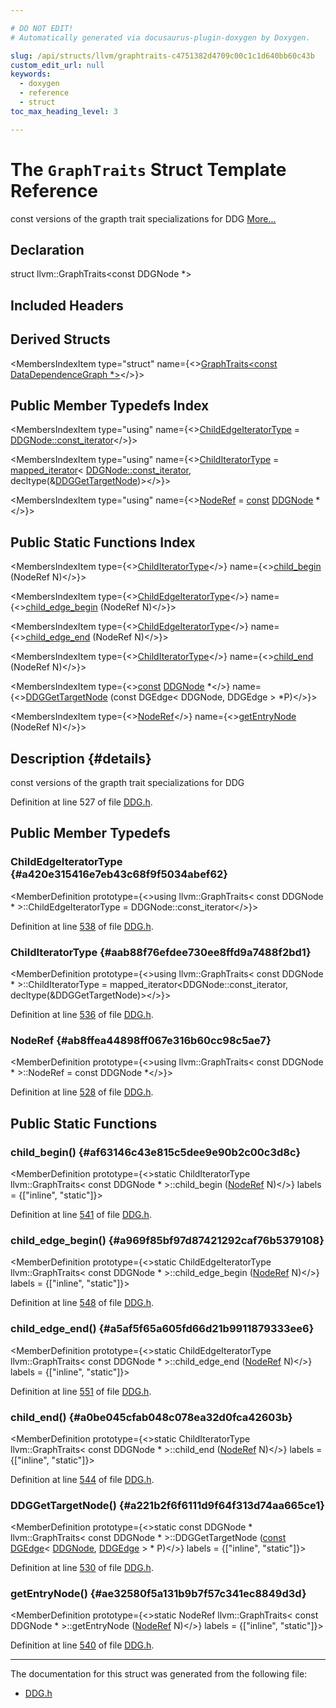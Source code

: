 ```yaml
---

# DO NOT EDIT!
# Automatically generated via docusaurus-plugin-doxygen by Doxygen.

slug: /api/structs/llvm/graphtraits-c4751382d4709c00c1c1d640bb60c43b
custom_edit_url: null
keywords:
  - doxygen
  - reference
  - struct
toc_max_heading_level: 3

---
```





# The `GraphTraits` Struct Template Reference

<DoxygenPage pluginConfig={pluginConfig}>

const versions of the grapth trait specializations for DDG <a href="#details">More...</a>

## Declaration

<CodeBlock>struct llvm::GraphTraits&lt;const DDGNode &#42;&gt;</CodeBlock>

## Included Headers

<IncludesList>
<IncludesListItem
  filePath="llvm/Analysis/DDG.h"
  permalink="/docs/api/files/include/include/llvm/include/llvm/analysis/ddg-h"
  isLocal="true" />
</IncludesList>

## Derived Structs

<MembersIndex>

<MembersIndexItem
  type="struct"
  name={<><a href="/docs/api/structs/llvm/graphtraits-38f0d9ee1aa7305ed5af87e756e7c47c">GraphTraits&lt;const DataDependenceGraph &#42;&gt;</a></>}>
</MembersIndexItem>

</MembersIndex>

## Public Member Typedefs Index

<MembersIndex>

<MembersIndexItem
  type="using"
  name={<><a href="#a420e315416e7eb43c68f9f5034abef62">ChildEdgeIteratorType</a> = <a href="/docs/api/classes/llvm/dgnode/#a8487e5a3286ebd7147a6c5de0798d089">DDGNode::const&#95;iterator</a></>}>
</MembersIndexItem>

<MembersIndexItem
  type="using"
  name={<><a href="#aab88f76efdee730ee8ffd9a7488f2bd1">ChildIteratorType</a> = <a href="/docs/api/classes/llvm/mapped-iterator">mapped&#95;iterator</a>&lt; <a href="/docs/api/classes/llvm/dgnode/#a8487e5a3286ebd7147a6c5de0798d089">DDGNode::const&#95;iterator</a>, decltype(&amp;<a href="#a221b2f6f6111d9f64f313d74aa665ce1">DDGGetTargetNode</a>)&gt;</>}>
</MembersIndexItem>

<MembersIndexItem
  type="using"
  name={<><a href="#ab8ffea44898ff067e316b60cc98c5ae7">NodeRef</a> = <a href="/docs/api/files/lib/lib/target/lib/target/aarch64/aarch64promoteconstant-cpp/#a90f8350fecae261c25be85d38b451bff">const</a> <a href="/docs/api/classes/llvm/ddgnode">DDGNode</a> &#42;</>}>
</MembersIndexItem>

</MembersIndex>

## Public Static Functions Index

<MembersIndex>

<MembersIndexItem
  type={<><a href="#aab88f76efdee730ee8ffd9a7488f2bd1">ChildIteratorType</a></>}
  name={<><a href="#af63146c43e815c5dee9e90b2c00c3d8c">child&#95;begin</a> (NodeRef N)</>}>
</MembersIndexItem>

<MembersIndexItem
  type={<><a href="#a420e315416e7eb43c68f9f5034abef62">ChildEdgeIteratorType</a></>}
  name={<><a href="#a969f85bf97d87421292caf76b5379108">child&#95;edge&#95;begin</a> (NodeRef N)</>}>
</MembersIndexItem>

<MembersIndexItem
  type={<><a href="#a420e315416e7eb43c68f9f5034abef62">ChildEdgeIteratorType</a></>}
  name={<><a href="#a5af5f65a605fd66d21b9911879333ee6">child&#95;edge&#95;end</a> (NodeRef N)</>}>
</MembersIndexItem>

<MembersIndexItem
  type={<><a href="#aab88f76efdee730ee8ffd9a7488f2bd1">ChildIteratorType</a></>}
  name={<><a href="#a0be045cfab048c078ea32d0fca42603b">child&#95;end</a> (NodeRef N)</>}>
</MembersIndexItem>

<MembersIndexItem
  type={<><a href="/docs/api/files/lib/lib/target/lib/target/aarch64/aarch64promoteconstant-cpp/#a90f8350fecae261c25be85d38b451bff">const</a> <a href="/docs/api/classes/llvm/ddgnode">DDGNode</a> &#42;</>}
  name={<><a href="#a221b2f6f6111d9f64f313d74aa665ce1">DDGGetTargetNode</a> (const DGEdge&lt; DDGNode, DDGEdge &gt; &#42;P)</>}>
</MembersIndexItem>

<MembersIndexItem
  type={<><a href="#ab8ffea44898ff067e316b60cc98c5ae7">NodeRef</a></>}
  name={<><a href="#ae32580f5a131b9b7f57c341ec8849d3d">getEntryNode</a> (NodeRef N)</>}>
</MembersIndexItem>

</MembersIndex>

## Description {#details}

const versions of the grapth trait specializations for DDG

Definition at line 527 of file <a href="/docs/api/files/include/include/llvm/include/llvm/analysis/ddg-h">DDG.h</a>.

<SectionDefinition>

## Public Member Typedefs

### ChildEdgeIteratorType {#a420e315416e7eb43c68f9f5034abef62}

<MemberDefinition
  prototype={<>using llvm::GraphTraits&lt; const DDGNode &#42; &gt;::ChildEdgeIteratorType =  DDGNode::const&#95;iterator</>}>

Definition at line <a href="/docs/api/files/include/include/llvm/include/llvm/analysis/ddg-h/#l00538">538</a> of file <a href="/docs/api/files/include/include/llvm/include/llvm/analysis/ddg-h">DDG.h</a>.
</MemberDefinition>

### ChildIteratorType {#aab88f76efdee730ee8ffd9a7488f2bd1}

<MemberDefinition
  prototype={<>using llvm::GraphTraits&lt; const DDGNode &#42; &gt;::ChildIteratorType = 
      mapped&#95;iterator&lt;DDGNode::const&#95;iterator, decltype(&amp;DDGGetTargetNode)&gt;</>}>

Definition at line <a href="/docs/api/files/include/include/llvm/include/llvm/analysis/ddg-h/#l00536">536</a> of file <a href="/docs/api/files/include/include/llvm/include/llvm/analysis/ddg-h">DDG.h</a>.
</MemberDefinition>

### NodeRef {#ab8ffea44898ff067e316b60cc98c5ae7}

<MemberDefinition
  prototype={<>using llvm::GraphTraits&lt; const DDGNode &#42; &gt;::NodeRef =  const DDGNode &#42;</>}>

Definition at line <a href="/docs/api/files/include/include/llvm/include/llvm/analysis/ddg-h/#l00528">528</a> of file <a href="/docs/api/files/include/include/llvm/include/llvm/analysis/ddg-h">DDG.h</a>.
</MemberDefinition>

</SectionDefinition>

<SectionDefinition>

## Public Static Functions

### child&#95;begin() {#af63146c43e815c5dee9e90b2c00c3d8c}

<MemberDefinition
  prototype={<>static ChildIteratorType llvm::GraphTraits&lt; const DDGNode &#42; &gt;::child&#95;begin (<a href="#ab8ffea44898ff067e316b60cc98c5ae7">NodeRef</a> N)</>}
  labels = {["inline", "static"]}>

Definition at line <a href="/docs/api/files/include/include/llvm/include/llvm/analysis/ddg-h/#l00541">541</a> of file <a href="/docs/api/files/include/include/llvm/include/llvm/analysis/ddg-h">DDG.h</a>.
</MemberDefinition>

### child&#95;edge&#95;begin() {#a969f85bf97d87421292caf76b5379108}

<MemberDefinition
  prototype={<>static ChildEdgeIteratorType llvm::GraphTraits&lt; const DDGNode &#42; &gt;::child&#95;edge&#95;begin (<a href="#ab8ffea44898ff067e316b60cc98c5ae7">NodeRef</a> N)</>}
  labels = {["inline", "static"]}>

Definition at line <a href="/docs/api/files/include/include/llvm/include/llvm/analysis/ddg-h/#l00548">548</a> of file <a href="/docs/api/files/include/include/llvm/include/llvm/analysis/ddg-h">DDG.h</a>.
</MemberDefinition>

### child&#95;edge&#95;end() {#a5af5f65a605fd66d21b9911879333ee6}

<MemberDefinition
  prototype={<>static ChildEdgeIteratorType llvm::GraphTraits&lt; const DDGNode &#42; &gt;::child&#95;edge&#95;end (<a href="#ab8ffea44898ff067e316b60cc98c5ae7">NodeRef</a> N)</>}
  labels = {["inline", "static"]}>

Definition at line <a href="/docs/api/files/include/include/llvm/include/llvm/analysis/ddg-h/#l00551">551</a> of file <a href="/docs/api/files/include/include/llvm/include/llvm/analysis/ddg-h">DDG.h</a>.
</MemberDefinition>

### child&#95;end() {#a0be045cfab048c078ea32d0fca42603b}

<MemberDefinition
  prototype={<>static ChildIteratorType llvm::GraphTraits&lt; const DDGNode &#42; &gt;::child&#95;end (<a href="#ab8ffea44898ff067e316b60cc98c5ae7">NodeRef</a> N)</>}
  labels = {["inline", "static"]}>

Definition at line <a href="/docs/api/files/include/include/llvm/include/llvm/analysis/ddg-h/#l00544">544</a> of file <a href="/docs/api/files/include/include/llvm/include/llvm/analysis/ddg-h">DDG.h</a>.
</MemberDefinition>

### DDGGetTargetNode() {#a221b2f6f6111d9f64f313d74aa665ce1}

<MemberDefinition
  prototype={<>static const DDGNode &#42; llvm::GraphTraits&lt; const DDGNode &#42; &gt;::DDGGetTargetNode (<a href="/docs/api/files/lib/lib/target/lib/target/aarch64/aarch64promoteconstant-cpp/#a90f8350fecae261c25be85d38b451bff">const</a> <a href="/docs/api/classes/llvm/dgedge">DGEdge</a>&lt; <a href="/docs/api/classes/llvm/ddgnode">DDGNode</a>, <a href="/docs/api/classes/llvm/ddgedge">DDGEdge</a> &gt; &#42; P)</>}
  labels = {["inline", "static"]}>

Definition at line <a href="/docs/api/files/include/include/llvm/include/llvm/analysis/ddg-h/#l00530">530</a> of file <a href="/docs/api/files/include/include/llvm/include/llvm/analysis/ddg-h">DDG.h</a>.
</MemberDefinition>

### getEntryNode() {#ae32580f5a131b9b7f57c341ec8849d3d}

<MemberDefinition
  prototype={<>static NodeRef llvm::GraphTraits&lt; const DDGNode &#42; &gt;::getEntryNode (<a href="#ab8ffea44898ff067e316b60cc98c5ae7">NodeRef</a> N)</>}
  labels = {["inline", "static"]}>

Definition at line <a href="/docs/api/files/include/include/llvm/include/llvm/analysis/ddg-h/#l00540">540</a> of file <a href="/docs/api/files/include/include/llvm/include/llvm/analysis/ddg-h">DDG.h</a>.
</MemberDefinition>

</SectionDefinition>

<hr/>

The documentation for this struct was generated from the following file:

<ul>
<li><a href="/docs/api/files/include/include/llvm/include/llvm/analysis/ddg-h">DDG.h</a></li>
</ul>

</DoxygenPage>
